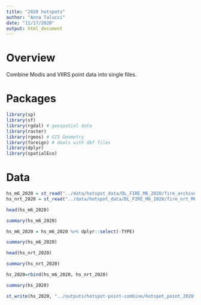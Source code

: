```yaml
---
title: "2020 hotspots"
author: "Anna Talucci"
date: "11/17/2020"
output: html_document
---
```


# Overview

Combine Modis and VIIRS point data into single files.

# Packages

```r
library(sp)
library(sf)
library(rgdal) # geospatial data
library(raster)
library(rgeos) # GIS Geometry
library(foreign) # deals with dbf files
library(dplyr)
library(spatialEco)
```


# Data


```r
hs_m6_2020 = st_read("../data/hotspot_data/DL_FIRE_M6_2020/fire_archive_M6_166449.shp", "fire_archive_M6_166449")
hs_nrt_2020 = st_read("../data/hotspot_data/DL_FIRE_M6_2020/fire_nrt_M6_166449.shp", "fire_nrt_M6_166449")
```
```r
head(hs_m6_2020)
```
```r
summary(hs_m6_2020)
```

```r
hs_m6_2020 = hs_m6_2020 %>% dplyr::select(-TYPE)
```
```r
summary(hs_m6_2020)
```

```r
head(hs_nrt_2020)
```

```r
summary(hs_nrt_2020)
```

```r
hs_2020=rbind(hs_m6_2020, hs_nrt_2020)
```

```r
summary(hs_2020)
```


```r
st_write(hs_2020, "../outputs/hotspot-point-combine/hotspot_point_2020.shp", driver="ESRI Shapefile")  
```